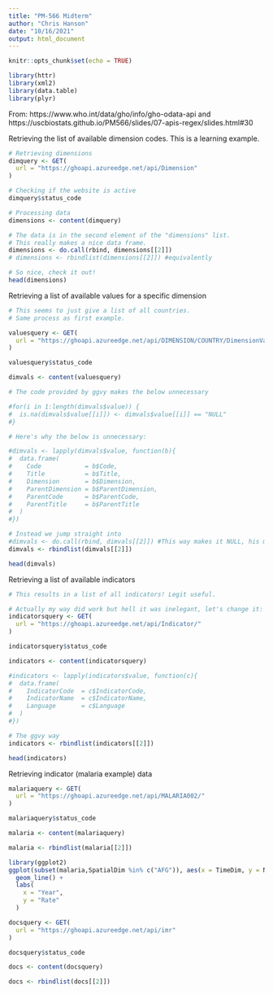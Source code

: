```yaml
---
title: "PM-566 Midterm"
author: "Chris Hanson"
date: "10/16/2021"
output: html_document
---
```


```r
knitr::opts_chunk$set(echo = TRUE)
```

```r
library(httr)
library(xml2)
library(data.table)
library(plyr)
```

From: 
https://www.who.int/data/gho/info/gho-odata-api
and
https://uscbiostats.github.io/PM566/slides/07-apis-regex/slides.html#30


Retrieving the list of available dimension codes. This is a learning example.
```r
# Retrieving dimensions
dimquery <- GET(
  url = "https://ghoapi.azureedge.net/api/Dimension"
)

# Checking if the website is active
dimquery$status_code

# Processing data
dimensions <- content(dimquery)

# The data is in the second element of the "dimensions" list.
# This really makes a nice data frame.
dimensions <- do.call(rbind, dimensions[[2]])
# dimensions <- rbindlist(dimensions[[2]]) #equivalently

# So nice, check it out!
head(dimensions)
```

Retrieving a list of available values for a specific dimension
```r
# This seems to just give a list of all countries.
# Same process as first example.

valuesquery <- GET(
  url = "https://ghoapi.azureedge.net/api/DIMENSION/COUNTRY/DimensionValues"
)

valuesquery$status_code

dimvals <- content(valuesquery)

# The code provided by ggvy makes the below unnecessary

#for(i in 1:length(dimvals$value)) {
#  is.na(dimvals$value[[i]]) <- dimvals$value[[i]] == "NULL"
#}

# Here's why the below is unnecessary:

#dimvals <- lapply(dimvals$value, function(b){
#  data.frame(
#    Code            = b$Code,
#    Title           = b$Title,
#    Dimension       = b$Dimension,
#    ParentDimension = b$ParentDimension,
#    ParentCode      = b$ParentCode,
#    ParentTitle     = b$ParentTitle
#  )
#})

# Instead we jump straight into
#dimvals <- do.call(rbind, dimvals[[2]]) #This way makes it NULL, his makes it NA:
dimvals <- rbindlist(dimvals[[2]])

head(dimvals)
```

Retrieving a list of available indicators
```r
# This results in a list of all indicators! Legit useful.

# Actually my way did work but hell it was inelegant, let's change it:
indicatorsquery <- GET(
  url = "https://ghoapi.azureedge.net/api/Indicator/"
)

indicatorsquery$status_code

indicators <- content(indicatorsquery)

#indicators <- lapply(indicators$value, function(c){
#  data.frame(
#    IndicatorCode  = c$IndicatorCode,
#    IndicatorName  = c$IndicatorName,
#    Language       = c$Language
#  )
#})

# The ggvy way
indicators <- rbindlist(indicators[[2]])

head(indicators)
```

Retrieving indicator (malaria example) data
```r
malariaquery <- GET(
  url = "https://ghoapi.azureedge.net/api/MALARIA002/"
)

malariaquery$status_code

malaria <- content(malariaquery)

malaria <- rbindlist(malaria[[2]])

library(ggplot2)
ggplot(subset(malaria,SpatialDim %in% c("AFG")), aes(x = TimeDim, y = NumericValue)) +
  geom_line() +
  labs(
    x = "Year",
    y = "Rate"
  )

```


```r
docsquery <- GET(
  url = "https://ghoapi.azureedge.net/api/imr"
)

docsquery$status_code

docs <- content(docsquery)

docs <- rbindlist(docs[[2]])
```

